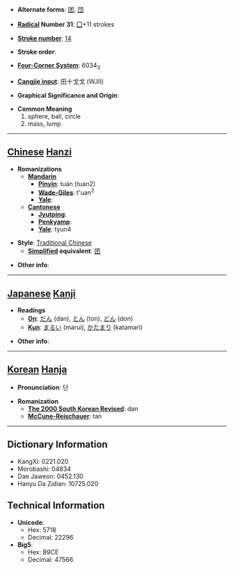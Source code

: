 * '''Alternate forms''': [[团]], [[団]]

* '''[[Wiktionary:Chinese radical index| Radical]] Number 31''': [[Wiktionary:Chinese radical index 囗|囗]]+11 strokes

* '''[[Wiktionary:Chinese total strokes index|Stroke number]]''': [[Wiktionary:Chinese total strokes index 14|14]]

* '''Stroke order''': 

* '''[[Wiktionary:Chinese four corner index|Four-Corner System]]''': 6034<sub>3</sub>

* '''[[Wiktionary:Chinese Cangjie index|Cangjie input]]''': 田十戈戈 (WJII)

* '''Graphical Significance and Origin''': 

* '''Common Meaning'''
*#sphere, ball, circle
*# mass, lump


----

== [[Chinese]] [[Hanzi]] ==

* '''Romanizations'''
** '''[[Mandarin]]'''
*** '''[[Pinyin]]''': tuán (tuan2)
*** '''[[Wade-Giles]]''': t'uan<sup>2</sup>
*** '''[[Yale]]''': 
** '''[[Cantonese]]'''
*** '''[[Jyutping]]''':
*** '''[[Penkyamp]]''': 
*** '''[[Yale]]''': tyun4

* '''Style''': [[Traditional Chinese]] 
** '''[[Simplified Chinese|Simplified]] equivalent''': [[团]]

* '''Other info''': 

----

== [[Japanese]] [[Kanji]] ==

* '''Readings'''
** '''[[On]]''': [[だん]] (dan), [[とん]] (ton), [[どん]] (don)
** '''[[Kun]]''': [[まるい]] (marui), [[かたまり]] (katamari)

* '''Other info''':  

----

== [[Korean]] [[Hanja]] ==

* '''Pronunciation''': 단

* '''Romanization'''
** '''[[The 2000 South Korean Revised Romanization|The 2000 South Korean Revised]]''': dan
** '''[[McCune-Reischauer]]''': tan

----

== Dictionary Information ==

* KangXi: 0221.020
* Morobashi: 04834
* Dae Jaweon: 0452.130
* Hanyu Da Zidian: 10725.020

== Technical Information ==

* '''Unicode''':
** Hex: 5718
** Decimal: 22296
* '''Big5''':
** Hex: B9CE
** Decimal: 47566